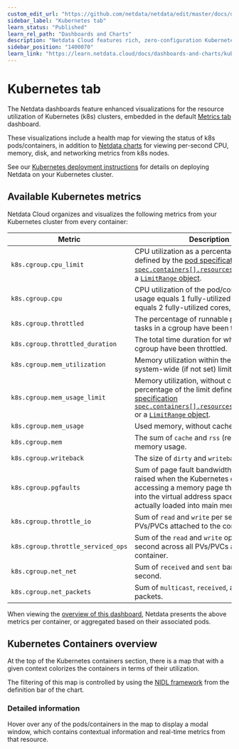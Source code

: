 ```yaml
---
custom_edit_url: "https://github.com/netdata/netdata/edit/master/docs/dashboards-and-charts/kubernetes-tab.md"
sidebar_label: "Kubernetes tab"
learn_status: "Published"
learn_rel_path: "Dashboards and Charts"
description: "Netdata Cloud features rich, zero-configuration Kubernetes monitoring for the resource utilization and application metrics of Kubernetes (k8s) clusters."
sidebar_position: "1400070"
learn_link: "https://learn.netdata.cloud/docs/dashboards-and-charts/kubernetes-tab"
---
```


# Kubernetes tab

The Netdata dashboards feature enhanced visualizations for the resource utilization of Kubernetes (k8s) clusters, embedded in the default [Metrics tab](/docs/dashboards-and-charts/metrics-tab-and-single-node-tabs) dashboard.

These visualizations include a health map for viewing the status of k8s pods/containers, in addition to [Netdata charts](/docs/dashboards-and-charts/netdata-charts) for viewing per-second CPU, memory, disk, and networking metrics from k8s nodes.

See our [Kubernetes deployment instructions](/docs/netdata-agent/installation/kubernetes) for details on deploying Netdata on your Kubernetes cluster.

## Available Kubernetes metrics

Netdata Cloud organizes and visualizes the following metrics from your Kubernetes cluster from every container:

| Metric                             | Description                                                                                                                                                                                                                                                                                                                                                                                                                             |
|------------------------------------|-----------------------------------------------------------------------------------------------------------------------------------------------------------------------------------------------------------------------------------------------------------------------------------------------------------------------------------------------------------------------------------------------------------------------------------------|
| `k8s.cgroup.cpu_limit`             | CPU utilization as a percentage of the limit defined by the [pod specification `spec.containers[].resources.limits.cpu`](https://kubernetes.io/docs/concepts/configuration/manage-resources-containers/#resource-requests-and-limits-of-pod-and-container) or a [`LimitRange` object](https://kubernetes.io/docs/tasks/administer-cluster/manage-resources/cpu-default-namespace/#create-a-limitrange-and-a-pod).                       |
| `k8s.cgroup.cpu`                   | CPU utilization of the pod/container. 100% usage equals 1 fully-utilized core, 200% equals 2 fully-utilized cores, and so on.                                                                                                                                                                                                                                                                                                           |
| `k8s.cgroup.throttled`             | The percentage of runnable periods when tasks in a cgroup have been throttled.                                                                                                                                                                                                                                                                                                                                                          |
| `k8s.cgroup.throttled_duration`    | The total time duration for which tasks in a cgroup have been throttled.                                                                                                                                                                                                                                                                                                                                                                |
| `k8s.cgroup.mem_utilization`       | Memory utilization within the configured or system-wide (if not set) limits.                                                                                                                                                                                                                                                                                                                                                            |
| `k8s.cgroup.mem_usage_limit`       | Memory utilization, without cache, as a percentage of the limit defined by the [pod specification `spec.containers[].resources.limits.memory`](https://kubernetes.io/docs/concepts/configuration/manage-resources-containers/#resource-requests-and-limits-of-pod-and-container) or a [`LimitRange` object](https://kubernetes.io/docs/tasks/administer-cluster/manage-resources/cpu-default-namespace/#create-a-limitrange-and-a-pod). |
| `k8s.cgroup.mem_usage`             | Used memory, without cache.                                                                                                                                                                                                                                                                                                                                                                                                             |
| `k8s.cgroup.mem`                   | The sum of `cache` and `rss` (resident set size) memory usage.                                                                                                                                                                                                                                                                                                                                                                          |
| `k8s.cgroup.writeback`             | The size of `dirty` and `writeback` cache.                                                                                                                                                                                                                                                                                                                                                                                              |
| `k8s.cgroup.pgfaults`              | Sum of page fault bandwidth, which are raised when the Kubernetes cluster tries accessing a memory page that is mapped into the virtual address space, but not actually loaded into main memory.                                                                                                                                                                                                                                        |
| `k8s.cgroup.throttle_io`           | Sum of `read` and `write` per second across all PVs/PVCs attached to the container.                                                                                                                                                                                                                                                                                                                                                     |
| `k8s.cgroup.throttle_serviced_ops` | Sum of the `read` and `write` operations per second across all PVs/PVCs attached to the container.                                                                                                                                                                                                                                                                                                                                      |
| `k8s.cgroup.net_net`               | Sum of `received` and `sent` bandwidth per second.                                                                                                                                                                                                                                                                                                                                                                                      |
| `k8s.cgroup.net_packets`           | Sum of `multicast`, `received`, and `sent` packets.                                                                                                                                                                                                                                                                                                                                                                                     |

When viewing the [overview of this dashboard](#kubernetes-containers-overview), Netdata presents the above metrics per container, or aggregated based on
their associated pods.

## Kubernetes Containers overview

At the top of the Kubernetes containers section, there is a map that with a given context colorizes the containers in terms of their utilization.

The filtering of this map is controlled by using the [NIDL framework](/docs/dashboards-and-charts/netdata-charts#nidl-framework) from the definition bar of the chart.

### Detailed information

Hover over any of the pods/containers in the map to display a modal window, which contains contextual information and real-time metrics from that resource.
